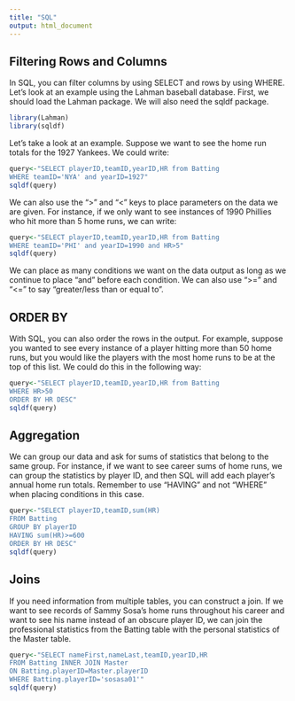```yaml
---
title: "SQL"
output: html_document
---
```


## Filtering Rows and Columns

In SQL, you can filter columns by using SELECT and rows by using WHERE. Let's look at an example using the Lahman baseball database. First, we should load the Lahman package. We will also need the sqldf package.

```r
library(Lahman)
library(sqldf)
```

Let's take a look at an example. Suppose we want to see the home run totals for the 1927 Yankees. We could write:

```r
query<-"SELECT playerID,teamID,yearID,HR from Batting
WHERE teamID='NYA' and yearID=1927"
sqldf(query)
```

We can also use the ">" and "<" keys to place parameters on the data we are given. For instance, if we only want to see instances of 1990 Phillies who hit more than 5 home runs, we can write:

```r
query<-"SELECT playerID,teamID,yearID,HR from Batting
WHERE teamID='PHI' and yearID=1990 and HR>5"
sqldf(query)
```

We can place as many conditions we want on the data output as long as we continue to place "and" before each condition. We can also use ">=" and "<=" to say "greater/less than or equal to".


## ORDER BY

With SQL, you can also order the rows in the output. For example, suppose you wanted to see every instance of a player hitting more than 50 home runs, but you would like the players with the most home runs to be at the top of this list. We could do this in the following way:

```r
query<-"SELECT playerID,teamID,yearID,HR from Batting
WHERE HR>50
ORDER BY HR DESC"
sqldf(query)
```


## Aggregation

We can group our data and ask for sums of statistics that belong to the same group. For instance, if we want to see career sums of home runs, we can group the statistics by player ID, and then SQL will add each player's annual home run totals. Remember to use "HAVING" and not "WHERE" when placing conditions in this case.

```r
query<-"SELECT playerID,teamID,sum(HR)
FROM Batting
GROUP BY playerID
HAVING sum(HR)>=600
ORDER BY HR DESC"
sqldf(query)
```


## Joins

If you need information from multiple tables, you can construct a join. If we want to see records of Sammy Sosa's home runs throughout his career and want to see his name instead of an obscure player ID, we can join the professional statistics from the Batting table with the personal statistics of the Master table.

```r
query<-"SELECT nameFirst,nameLast,teamID,yearID,HR
FROM Batting INNER JOIN Master
ON Batting.playerID=Master.playerID
WHERE Batting.playerID='sosasa01'"
sqldf(query)
```